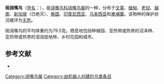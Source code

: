 {{Speciesbox
| name = 斑阔嘴鸟
| image = Eurylaimus javanicus - Khao Yai.jpg
| status = LC | status_system = IUCN3.1
| genus = Eurylaimus
| species = javanicus
| authority = {{link-en|托马斯·霍斯菲尔德|Thomas Horsfield|Horsfield}}, 1821
| range_map = 
}}

'''斑阔嘴鸟'''（[[学名|学名]]：{{lang|la|''Eurylaimus javanicus''}}），是[[阔嘴鸟科|阔嘴鸟科]][[阔嘴鸟属|阔嘴鸟属]]的一种，分布于[[文莱|文莱]]、[[缅甸|缅甸]]、[[老挝|老挝]]、[[越南|越南]]、[[新加坡|新加坡]]（已绝灭）、[[泰国|泰国]]、[[印度尼西亚|印度尼西亚]]、[[马来西亚|马来西亚]]和[[柬埔寨|柬埔寨]]。该物种的保护状况被评为[[无危|无危]]。

斑阔嘴鸟的平均体重约为79.5克。栖息地包括种植园、亚热带或热带的沼泽林、亚热带或热带的湿润低地林、乡村花园和城市。

== 参考文献 ==
{{commons category|Eurylaimus javanicus}}
*{{cite web|url=http://www.birdlife.org/datazone/speciesfactsheet.php?id=4031&m=0|title=Eurylaimus javanicus|publisher=[[国际鸟盟|BirdLife.org]]|accessdate=2011-06-27}}
{{Taxonbar|from=Q598819}}

[[Category:阔嘴鸟属|Category:阔嘴鸟属]]
[[Category:由机器人创建的鸟类条目|Category:由机器人创建的鸟类条目]]
